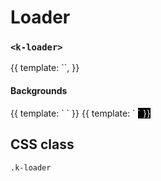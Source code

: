 
<Meta
  title="UI | Interaction / Loader"
  component={Loader}
  decorators={[Padding]}
/>

# Loader
### `<k-loader>`

<Preview>
  <Story name="Regular">
    {{
      template: `<k-loader />`,
    }}
  </Story>
</Preview>

#### Backgrounds
<Preview>
  <Story name="White">
    {{
    template: `
      <k-loader style="background: #fff; width: 2.5rem; height: 2.5rem" />
    `
    }}
  </Story>
  <Story name="Black">
    {{
    template: `
      <k-loader style="background: #000; color: #fff; width: 2.5rem; height: 2.5rem" />
    `
    }}
  </Story>
</Preview>

## CSS class

`.k-loader`

